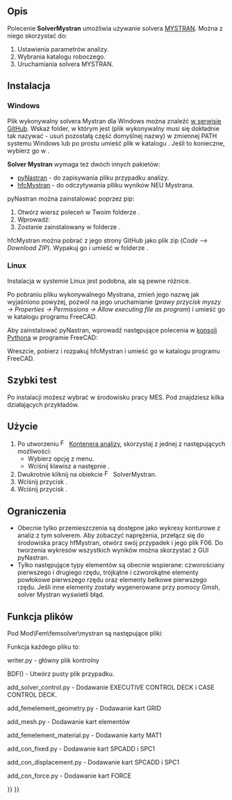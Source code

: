 <languages/>

{{Docnav
|[[FEM_SolverElmer/pl|Solver Elmer]]
|[[FEM_SolverZ88/pl|Solver Z88]]
|[[FEM_Workbench/pl|środowisko pracy MES]]
|IconL=FEM_SolverElmer.svg
|IconR=FEM_SolverZ88.svg
|IconC=Workbench_FEM.svg
}}

{{GuiCommand/pl
|Name=FEM SolverMystran
|Name/pl=MES: Solver Mystran
|MenuLocation=Rozwiąż → Solver Mystran
|Workbenches=[[FEM_Workbench/pl|MES]]
|Shortcut={{KEY|S}} {{KEY|M}}
|Version=0.20
|SeeAlso=[[FEM_tutorial/pl|Poradnik MES]]
}}

<span id="Description"></span>
==Opis==

Polecenie '''SolverMystran''' umożliwia używanie solvera [https://www.mystran.com MYSTRAN]. Można z niego skorzystać do:
# Ustawienia parametrów analizy.
# Wybrania katalogu roboczego.
# Uruchamiania solvera MYSTRAN.

<span id="Installation"></span>
==Instalacja==

=== Windows ===

Plik wykonywalny solvera Mystran dla Windows można znaleźć [https://github.com/MYSTRANsolver/MYSTRAN w serwisie GitHub]. Wskaż folder, w którym jest {{FileName|mystran.exe}} (plik wykonywalny musi się dokładnie tak nazywać - usuń pozostałą część domyślnej nazwy) w zmiennej PATH systemu Windows lub po prostu umieść plik w katalogu {{FileName|FreeCAD\bin}}. Jeśli to konieczne, wybierz go w {{MenuCommand|Preferencje → MES → Mystran}}.

'''Solver Mystran''' wymaga też dwóch innych pakietów:
* [https://github.com/SteveDoyle2/pyNastran pyNastran] - do zapisywania pliku przypadku analizy.
* [https://github.com/ceanwang/hfcMystran hfcMystran] - do odczytywania plliku wyników NEU Mystrana.

pyNastran można zainstalować poprzez pip:
# Otwórz wiersz poleceń w Twoim folderze {{FileName|FreeCAD\bin}}. 
# Wprowadź: {{Incode|python -m pip install pyNastran}}
# Zostanie zainstalowany w folderze {{FileName|FreeCAD\bin\lib\site-packages}}.

hfcMystran można pobrać z jego strony GitHub jako plik zip (''Code --> Download ZIP''). Wypakuj go i umieść w folderze {{FileName|FreeCAD\Mod}}.

=== Linux ===

Instalacja w systemie Linux jest podobna, ale są pewne różnice. 

Po pobraniu pliku wykonywalnego Mystrana, zmień jego nazwę jak wyjaśniono powyżej, pozwól na jego uruchamianie (''prawy przycisk myszy → Properties → Permissions → Allow executing file as program'') i umieść go w katalogu {{FileName|usr/bin}} programu FreeCAD. 

Aby zainstalować pyNastran, wprowadź następujące polecenia w [[Python_console/pl|konsoli Pythona]] w programie FreeCAD:

{{Code|code=
import subprocess
subprocess.run(['pip', 'install', 'pyNastran'])
}}

Wreszcie, pobierz i rozpakuj hfcMystran i umieść go w katalogu {{FileName|usr/Mod}} programu FreeCAD.

<span id="Quick_test"></span>
==Szybki test==

Po instalacji możesz wybrać {{MenuCommand|Narzędzia → Otwórz przykłady}} w środowisku pracy MES. Pod {{MenuCommand|Solver → Mystran}} znajdziesz kilka działających przykładów.

<span id="Usage"></span>
==Użycie==

<div class="mw-translate-fuzzy">
# Po utworzeniu [[Image:FEM_Analysis.svg|16px|link=FEM_Analysis]] [[FEM_Analysis/pl|Kontenera analizy]], skorzystaj z jednej z następujących możliwości:
#* Wybierz opcję {{MenuCommand|Rozwiąż → [[Image:FEM_SolverMystran.svg|x16px]] Solver Mystran}} z menu.
#* Wciśnij klawisz {{KEY|S}} a następnie {{KEY|M}}.
# Dwukrotnie kliknij na obiekcie [[Image:FEM_SolverMystran.svg|x16px]] SolverMystran.
# Wciśnij przycisk {{Button|Zapisz}}.
# Wciśnij przycisk {{Button|Uruchom}}.
</div>

<span id="Limitations"></span>
==Ograniczenia==

* Obecnie tylko przemieszczenia są dostępne jako wykresy konturowe z analiz z tym solverem. Aby zobaczyć naprężenia, przełącz się do środowiska pracy hfMystran, otwórz swój przypadek i jego plik F06. Do tworzenia wykresów wszystkich wyników można skorzystać z GUI pyNastran.
* Tylko następujące typy elementów są obecnie wspierane: czworościany pierwszego i drugiego rzędu, trójkątne i czworokątne elementy powłokowe pierwszego rzędu oraz elementy belkowe pierwszego rzędu. Jeśli inne elementy zostały wygenerowane przy pomocy Gmsh, solver Mystran wyświetli błąd.

<span id="File_function"></span>
==Funkcja plików==

Pod Mod\Fem\femsolver\mystran są następujące plikiː

{{Code|code=
add_con_displacement.py
add_con_fixed.py
add_con_force.py
add_femelement_geometry.py
add_femelement_material.py
add_mesh.py
add_solver_control.py
writer.py
solver.py
tasks.py
}}

Funkcja każdego pliku toː

writer.py - główny plik kontrolny

{{Code|code=
model = BDF()
model = add_solver_control.add_solver_control(pynasf, model, self)
model = add_femelement_geometry.add_femelement_geometry(pynasf, model, self)
model = add_mesh.add_mesh(pynasf, model, self)
model = add_femelement_material.add_femelement_material(pynasf, model, self)
model = add_con_fixed.add_con_fixed(pynasf, model, self)
model = add_con_displacement.add_con_displacement(pynasf, model, self)
model = add_con_force.add_con_force(pynasf, model, self)
}}

BDF() - Utwórz pusty plik przypadku.

{{Code|code=
$pyNastran: version=msc
$pyNastran: punch=False
$pyNastran: encoding=utf-8
$pyNastran: nnodes=0
$pyNastran: nelements=0
ENDDATA
}}

add_solver_control.py - Dodawanie EXECUTIVE CONTROL DECK i CASE CONTROL DECK.

{{Code|code=
$EXECUTIVE CONTROL DECK
SOL 101
CEND
$CASE CONTROL DECK
ECHO = NONE
TITLE = pyNastran for generating solverinput for for Mystran
SUBCASE 1
    DISPLACEMENT(SORT1,REAL) = ALL
    LOAD = 1
    SPC = 1
    SPCFORCES(SORT1,REAL) = ALL
    STRESS(SORT1,REAL,VONMISES,BILIN) = ALL
    SUBTITLE = Default
BEGIN BULK
$PARAMS
PARAM       POST      -1
}}

add_femelement_geometry.py - Dodawanie kart GRID

add_mesh.py - Dodawanie kart elementów

add_femelement_material.py - Dodawanie karty MAT1

add_con_fixed.py - Dodawanie kart SPCADD i SPC1

add_con_displacement.py - Dodawanie kart SPCADD i SPC1

add_con_force.py - Dodawanie kart FORCE


{{Docnav
|[[FEM_SolverElmer/pl|Solver Elmer]]
|[[FEM_SolverZ88/pl|Solver Z88]]
|[[FEM_Workbench/pl|środowisko pracy MES]]
|IconL=FEM_SolverElmer.svg
|IconR=FEM_SolverZ88.svg
|IconC=Workbench_FEM.svg
}}

{{FEM Tools navi{{#translation:}}}}
{{Userdocnavi{{#translation:}}}}